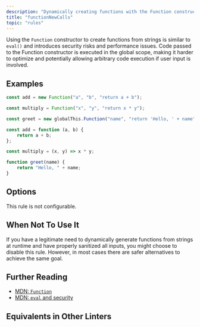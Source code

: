 ```yaml
---
description: "Dynamically creating functions with the Function constructor is insecure and slow."
title: "functionNewCalls"
topic: "rules"
---
```



<RuleSummary plugin="ts" rule="functionNewCalls" />

Using the `Function` constructor to create functions from strings is similar to `eval()` and introduces security risks and performance issues.
Code passed to the Function constructor is executed in the global scope, making it harder to optimize and potentially allowing arbitrary code execution if user input is involved.

## Examples

<Tabs>
<TabItem label="❌ Incorrect">

```ts
const add = new Function("a", "b", "return a + b");

const multiply = Function("x", "y", "return x * y");

const greet = new globalThis.Function("name", "return 'Hello, ' + name");
```

</TabItem>
<TabItem label="✅ Correct">

```ts
const add = function (a, b) {
	return a + b;
};

const multiply = (x, y) => x * y;

function greet(name) {
	return "Hello, " + name;
}
```

</TabItem>
</Tabs>

## Options

This rule is not configurable.

## When Not To Use It

If you have a legitimate need to dynamically generate functions from strings at runtime and have properly sanitized all inputs, you might choose to disable this rule.
However, in most cases there are safer alternatives to achieve the same goal.

## Further Reading

- [MDN: `Function`](https://developer.mozilla.org/en-US/docs/Web/JavaScript/Reference/Global_Objects/Function/Function)
- [MDN: `eval` and security](https://developer.mozilla.org/en-US/docs/Web/JavaScript/Reference/Global_Objects/eval#never_use_direct_eval!)

## Equivalents in Other Linters

<RuleEquivalents pluginId="ts" ruleId="functionNewCalls" />
